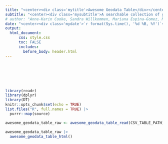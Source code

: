 ```yaml
---
title: "<center><div class='mytitle'>Awesome Geodata Table</div></center>"
subtitle: "<center><div class='mysubtitle'>A searchable collection of geodatasets maintained by its community</div></center>"
# author: "Anne-Karin Cooke, Sandra Willkommen, Mariana Espina-Gomez, Max Nölscher"
date: "<center><div class='mydate'>`r format(Sys.time(), '%d %B, %Y')`</div></center>"
output:
  html_document:
      css: style.css
      toc: FALSE
      includes: 
        before_body: header.html
---
```



<br><br><br><br>

```r
library(readr)
library(dplyr)
library(DT)
knitr::opts_chunk$set(echo = TRUE)
list.files("R", full.names = TRUE) |>
  purrr::map(source)
```

```r
awesome_geodata_table_raw <- awesome_geodata_table_read(CSV_TABLE_PATH)
```

```r
awesome_geodata_table_raw |>
  awesome_geodata_table_html()
```


